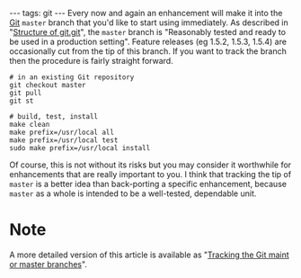 ---
tags: git
---
Every now and again an enhancement will make it into the [[Git]] <tt>master</tt> branch that you'd like to start using immediately. As described in "[[Structure of git.git]]", the <tt>master</tt> branch is "Reasonably tested and ready to be used in a production setting". Feature releases (eg 1.5.2, 1.5.3, 1.5.4) are occasionally cut from the tip of this branch. If you want to track the branch then the procedure is fairly straight forward.

<pre># in an existing Git repository
git checkout master
git pull
git st

# build, test, install
make clean
make prefix=/usr/local all
make prefix=/usr/local test
sudo make prefix=/usr/local install</pre>

Of course, this is not without its risks but you may consider it worthwhile for enhancements that are really important to you. I think that tracking the tip of <tt>master</tt> is a better idea than back-porting a specific enhancement, because <tt>master</tt> as a whole is intended to be a well-tested, dependable unit.

= Note =

A more detailed version of this article is available as "[[Tracking the Git maint or master branches]]".
